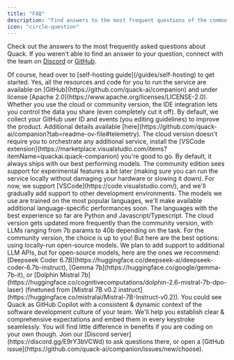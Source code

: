 ```yaml
---
title: "FAQ"
description: "Find answers to the most frequent questions of the community."
icon: "circle-question"
---
```


Check out the answers to the most frequently asked questions about Quack. If you weren't able to find an answer to your question, connect with the team on [Discord](https://discord.gg/E9rY3bVCWd) or [GitHub](https://github.com/quack-ai/companion).

<Accordion title="Can I self-host Quack companion?">
  Of course, head over to [self-hosting guide](/guides/self-hosting) to get started.
</Accordion>

<Accordion title="Is this open-source?">
  Yes, all the resources and code for you to run the service are available on [GitHub](https://github.com/quack-ai/companion) and under license [Apache 2.0](https://www.apache.org/licenses/LICENSE-2.0).
</Accordion>

<Accordion title="Are you doing anything with my data?">
  Whether you use the cloud or community version, the IDE integration lets you control the data you share (even completely cut it off). By default, we collect your GitHub user ID and events (you editing guidelines) to improve the product.
  Additional details available [here](https://github.com/quack-ai/companion?tab=readme-ov-file#telemetry).
</Accordion>

<Accordion title="Any difference between the cloud & community versions?">
  The cloud version doesn't require you to orchestrate any additional service, install the [VSCode extension](https://marketplace.visualstudio.com/items?itemName=quackai.quack-companion) you're good to go.
  By default, it always ships with our best performing models. The community edition sees support for experimental features a bit later (making sure you can run the service locally without damaging your hardware or slowing it down).
</Accordion>

<Accordion title="Which IDEs are supported?">
  For now, we support [VSCode](https://code.visualstudio.com/), and we'll gradually add support to other development environments.
</Accordion>

<Accordion title="Which programming languages are supported?">
  The models we use are trained on the most popular languages, we'll make available additional language-specific performances soon. The languages with the best experience so far are Python and Javascript/Typescript.
</Accordion>

<Accordion title="Which LLMs are you using?">
  The cloud version gets updated more frequently than the community version, with LLMs ranging from 7b params to 40b depending on the task.
  For the community version, the choice is up to you! But here are the best options: using locally-run open-source models.
  We plan to add support to additional LLM APIs, but for open-source models, here are the ones we recommend: [Deepseek Coder 6.7B](https://huggingface.co/deepseek-ai/deepseek-coder-6.7b-instruct), [Gemma 7b](https://huggingface.co/google/gemma-7b-it), or [Dolphin Mistral 7b](https://huggingface.co/cognitivecomputations/dolphin-2.6-mistral-7b-dpo-laser) (finetuned from [Mistral 7B v0.2 instruct](https://huggingface.co/mistralai/Mistral-7B-Instruct-v0.2)).
</Accordion>

<Accordion title="What is the difference with GitHub Copilot?">
  You could see Quack as GitHub Copilot with a consistent & dynamic context of the software development culture of your team. We'll help you establish clear & comprehensive expectations and embed them in every keystroke seamlessly.
  You will find little difference in benefits if you are coding on your own though.
</Accordion>

<Accordion title="I had no luck finding my answers">
  Join our [Discord server](https://discord.gg/E9rY3bVCWd) to ask questions there, or open a [GitHub issue](https://github.com/quack-ai/companion/issues/new/choose).
</Accordion>
